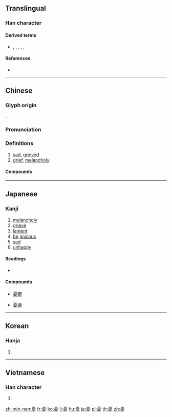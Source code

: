 {{character info/new}}
{{also|忧}}
==Translingual==

===Han character===
{{Han char|rn=61|rad=心|as=11|sn=15|four=10247|canj=MBPHE|ids=⿳𦣻冖𢖻}}

====Derived terms====
* {{l|mul|優}}, {{l|mul|櫌}}, {{l|mul|擾}}, {{l|mul|鄾}}, {{l|mul|瀀}}, {{l|mul|嚘}}

====References====
* {{Han ref|kx=0401.260|dkj=11170|dj=0741.130|hdz=42341.140|uh=6182|ud=24962|bh=BC7E|bd=48254}}

----

==Chinese==
{{zh-forms|s=忧}}

===Glyph origin===
{{Han etym}}
{{Han compound|𢚧|夊|c1=p|c2=s|ls=psc}}.

===Pronunciation===
{{zh-pron
|m=yōu
|c=jau1
|mn=iu
|mc=y
|oc=y
|ma=
|cat=a,n
}}

===Definitions===
{{zh-hanzi}}

# [[sad]], [[grieved]]
# [[grief]], [[melancholy]]

====Compounds====
{{zh-der|憂色|帶憂|伯道之憂|憂喜參半|憂悒|憂悶|丁父憂|堪憂|心腹之憂|憂心如焚|憂公忘私|憂傷|內憂|丁母憂|憂民|憂喜交集|憂心如惔|憂憶|憂愁|先憂後樂|主憂臣辱|憂尋|憂鬱症|憂鬱|憂虞|憂葵|憂疑|憂煩|憂煎|憂民憂國|憂懼|憂慮|憂愁夫人|憂惙|憂患意識|憂思|憂心悄悄|憂心如酲|憂心如薰|憂心如擣|憂形於色|憂國憂民|憂國憂時|憂國愛民|憂國恤民|憂國忘身|憂國忘私|憂國忘家|憂國如家|憂國|憂公無私|悲憂|忽喜忽憂|忘憂草|忘憂|憂戚|憂心忡忡|幽憂|憂公如家|憂憤|性命之憂|分憂解勞|憂心如醉|恐憂|不憂|寫憂|寅憂夕惕|憂闕|宵旰憂勞|安枕無憂|憂深思遠|憂心若醉|嫠緯之憂|嫠憂宗周|埋憂|憂惱|思深憂遠|居憂|內顧之憂|憂能傷人|忘憂物|國憂|報憂|憂國哀民|同憂相救|憂心|受怕擔憂|丁憂|分憂共患|憂勞|後顧之憂|憂患|備嘗憂患|內憂外患|宅憂|分憂|懷憂|殷憂|懷憂喪志|殷憂啟聖|破鏡之憂|排難解憂|無慮無憂|擔隔夜憂|抗憂鬱藥|滿腹憂愁|癙憂|擔憂|積憂成疾|杞憂|疇咨之憂|死無遺憂|樂而忘憂|沉憂|杞人憂天|無憂無慮|湛憂|消憂|樂以忘憂|杞人之憂|杞國憂天|百憂|覆餗之憂|肘腋之憂|采薪之憂|魯女憂葵|隱憂|飽經憂患|高枕無憂|面有憂色|軫憂|與民同憂|解難排憂|轉憂成喜|近憂|轉憂為喜|負薪之憂|面帶憂容|解憂|高枕勿憂|耽憂}}

----

==Japanese==

===Kanji===
{{ja-kanji|grade=c|rs=心11}}

# [[melancholy]]
# [[grieve]]
# [[lament]]
# [[be]] [[anxious]]
# [[sad]]
# [[unhappy]]

====Readings====
* {{ja-readings|goon=[[う]] (u)|kanon=[[ゆう]] (yū)|kun=[[うれえる]] (ureeru), [[うれい]] (urei), [[うい]] (ui)}}

====Compounds====
{{top4}}
* [[憂鬱]]
{{mid4}}
* [[憂慮]]
{{mid4}}
{{mid4}}
{{bottom}}

----

==Korean==

===Hanja===
{{ko-hanja|hangeul=[[우]]|eumhun=|rv=u|mr=u|y=wu}}

# {{defn|lang=ko|sort=心11}}

----

==Vietnamese==

===Han character===
{{vi-hantu|[[ưu]], [[âu]]|rs=心11}}

# {{defn|lang=vi|sort=心11}}

[[zh-min-nan:憂]]
[[fr:憂]]
[[ko:憂]]
[[li:憂]]
[[hu:憂]]
[[ja:憂]]
[[pl:憂]]
[[th:憂]]
[[zh:憂]]
